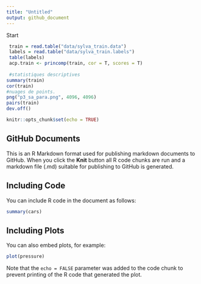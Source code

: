 ```yaml
---
title: "Untitled"
output: github_document
---
```


Start
```r
 train = read.table("data/sylva_train.data")
 labels = read.table("data/sylva_train.labels")
 table(labels)
 acp.train <- princomp(train, cor = T, scores = T)
 
 #statistiques descriptives
summary(train)
cor(train)
#nuages de points.
png("p3_sa_para.png", 4096, 4096)
pairs(train)
dev.off()

```

```r
knitr::opts_chunk$set(echo = TRUE)
```

## GitHub Documents

This is an R Markdown format used for publishing markdown documents to GitHub. When you click the **Knit** button all R code chunks are run and a markdown file (.md) suitable for publishing to GitHub is generated.

## Including Code

You can include R code in the document as follows:

```r
summary(cars)
```

## Including Plots

You can also embed plots, for example:

```r
plot(pressure)
```

Note that the `echo = FALSE` parameter was added to the code chunk to prevent printing of the R code that generated the plot.
